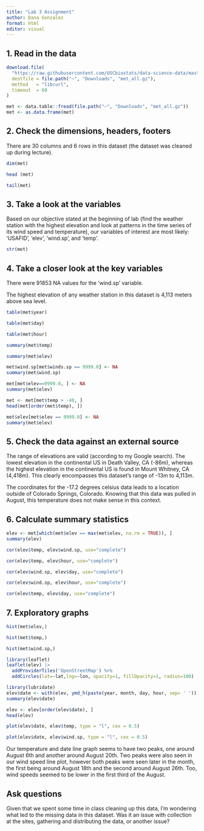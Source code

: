 ```yaml
---
title: "Lab 3 Assignment"
author: Dana Gonzalez
format: html
editor: visual
---
```

## 1. Read in the data
```r
download.file(
  "https://raw.githubusercontent.com/USCbiostats/data-science-data/master/02_met/met_all.gz",
  destfile = file.path("~", "Downloads", "met_all.gz"),
  method   = "libcurl",
  timeout  = 60
)

met <- data.table::fread(file.path("~", "Downloads", "met_all.gz"))
met <- as.data.frame(met)
```

## 2. Check the dimensions, headers, footers

There are 30 columns and 6 rows in this dataset (the dataset was cleaned up during lecture).

```r
dim(met)
```
```r
head (met)
```
```r
tail(met)
```

## 3. Take a look at the variables

Based on our objective stated at the beginning of lab (find the weather station with the highest elevation and look at patterns in the time series of its wind speed and temperature), our variables of interest are most likely: 'USAFID', 'elev', 'wind.sp', and 'temp'.

```r
str(met)
```

## 4. Take a closer look at the key variables

There were 91853 NA values for the 'wind.sp' variable.

The highest elevation of any weather station in this dataset is 4,113 meters above sea level.

```r
table(met$year)
```
```r
table(met$day)
```
```r
table(met$hour)
```
```r
summary(met$temp)
```
```r
summary(met$elev)
```
```r
met$wind.sp[met$winds.sp == 9999.0] <- NA
summary(met$wind.sp)
```

```r
met[met$elev==9999.0, ] <- NA
summary(met$elev)
```
```r
met <- met[met$temp > -40, ]
head(met[order(met$temp), ])
```

```r
met$elev[met$elev == 9999.0] <- NA
summary(met$elev)
```


## 5. Check the data against an external source

The range of elevations are valid (according to my Google search). The lowest elevation in the continental US in Death Valley, CA (-86m), whereas the highest elevation in the continental US is found in Mount Whitney, CA (4,418m). This clearly encompasses this dataset's range of -13m to 4,113m.

The coordinates for the -17.2 degrees celsius data leads to a location outside of Colorado Springs, Colorado. Knowing that this data was pulled in August, this temperature does not make sense in this context.

## 6. Calculate summary statistics
```r
elev <- met[which(met$elev == max(met$elev, na.rm = TRUE)), ]
summary(elev)
```
```r
cor(elev$temp, elev$wind.sp, use="complete")
```
```r
cor(elev$temp, elev$hour, use="complete")
```
```r
cor(elev$wind.sp, elev$day, use="complete")
```
```r
cor(elev$wind.sp, elev$hour, use="complete")
```
```r
cor(elev$temp, elev$day, use="complete")
```

## 7. Exploratory graphs
```r
hist(met$elev,)
```
```r
hist(met$temp,)
```
```r
hist(met$wind.sp,)
```

```r
library(leaflet)
leaflet(elev) |>
  addProviderTiles('OpenStreetMap') %>% 
  addCircles(lat=~lat,lng=~lon, opacity=1, fillOpacity=1, radius=100)
```

```r
library(lubridate)
elev$date <- with(elev, ymd_h(paste(year, month, day, hour, sep= ' ')))
summary(elev$date)
```
```r
elev <- elev[order(elev$date), ]
head(elev)
```
```r
plot(elev$date, elev$temp, type = "l", cex = 0.5)
```
```r
plot(elev$date, elev$wind.sp, type = "l", cex = 0.5)
```
Our temperature and date line graph seems to have two peaks, one around August 6th and another around August 20th. Two peaks were also seen in our wind speed line plot, however both peaks were seen later in the month, the first being around August 18th and the second around August 26th.  Too, wind speeds seemed to be lower in the first third of the August.

## Ask questions
Given that we spent some time in class cleaning up this data, I'm wondering what led to the missing data in this dataset. Was it an issue with collection at the sites, gathering and distributing the data, or another issue?
